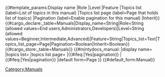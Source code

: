 <noinclude>
{{#template_params:Display name
|Role
|Level
|Feature
|Topics list (label=List of topics in this manual)
|Topics list page (label=Page that holds list of topics)
|Pagination (label=Enable pagination for this manual)
|Inherit}}
{{#cargo_declare:_table=Manuals|Display_name=String|Role=String (allowed values=End users,Administrators,Developers)|Level=String (allowed values=Beginner,Intermediate,Advanced)|Feature=String|Topics_list=Text|Topics_list_page=Page|Pagination=Boolean|Inherit=Boolean}}
</noinclude><includeonly>{{#cargo_store:_table=Manuals}}
{{#mintydocs_manual:
|display name={{{Display name|}}}
|topics list={{{Topics list|}}}
|topics list page={{{Topics list page|}}}
|{{#ifeq:{{{Pagination|}}}|Yes|pagination}}
|{{#ifeq:{{{Inherit|}}}|Yes|pagination}}
|default form=Page
}}
[[Category:Manuals]]
{{#default_form:Manual}}
</includeonly>
